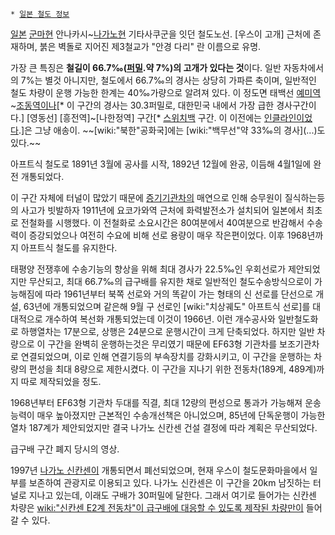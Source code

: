  * [[일본 철도 정보]]
[[일본]] [[군마]]현 안나카시~[[나가노]]현 기타사쿠군을 잇던 철도노선.
[우스이 고개] 근처에 존재하며, 붉은 벽돌로 지어진 제3철교가 "안경 다리" 란 이름으로 유명.

가장 큰 특징은 '''철길이 66.7‰([[퍼밀]].약 7%)의 고개가 있다는 것'''이다. 일반 자동차에서의 7%는 별것 아니지만, 철도에서 66.7‰의 경사는 상당히 가파른 축이며, 일반적인 철도 차량이 운행 가능한 한계는 40‰가량으로 알려져 있다. 이 정도면 태백선 [[예미역]]~[[조동역]]이나[* 이 구간의 경사는 30.3퍼밀로, 대한민국 내에서 가장 급한 경사구간이다.] [영동선] [흥전역]~[나한정역] 구간[* [[스위치백]] 구간. 이 이전에는 [[인클라인]]이었다.]은 그냥 애송이. ~~[wiki:"북한"공화국]에는 [wiki:"백무선"약 33‰의 경사](...)도 있다.~~

아프트식 철도로 1891년 3월에 공사를 시작, 1892년 12월에 완공, 이듬해 4월1일에 완전 개통되었다.

이 구간 자체에 터널이 많았기 때문에 [[증기기관차]]의 매연으로 인해 승무원이 질식하는등의 사고가 빗발하자 1911년에 요코가와역 근처에 화력발전소가 설치되어 일본에서 최초로 전철화를 시행했다. 이 전철화로 소요시간은 80여분에서 40여분으로 반감해서 수송력이 증강되었으나 여전히 수요에 비해 선로 용량이 매우 작은편이었다. 이후 1968년까지 아프트식 철도를 유지한다.

태평양 전쟁후에 수송기능의 향상을 위해 최대 경사가 22.5‰인 우회선로가 제안되었지만 무산되고, 최대 66.7‰의 급구배를 유지한 채로 일반적인 철도수송방식으로이 가능해짐에 따라 1961년부터 북쪽 선로와 거의 똑같이 가는 형태의 신 선로를 단선으로 개설, 63년에 개통되었으며 같은해 9월 구 선로인 [wiki:"치상궤도" 아프트식 선로]를 대대적으로 개수하여 복선화 개통되었는데 이것이 1966년. 이런 개수공사와 일반철도화로 하행열차는 17분으로, 상행은 24분으로 운행시간이 크게 단축되었다. 하지만 일반 차량으로 이 구간을 완벽히 운행하는것은 무리였기 때문에 EF63형 기관차를 보조기관차로 연결되었으며, 이로 인해 연결기등의 부속장치를 강화시키고, 이 구간을 운행하는 차량의 편성을 최대 8량으로 제한시켰다. 이 구간을 지나기 위한 전동차(189계, 489계)까지 따로 제작되었을 정도.

1968년부터 EF63형 기관차 두대를 직결, 최대 12량의 편성으로 통과가 가능해져 운송능력이 매우 높아졌지만 근본적인 수송개선책은 아니었으며, 85년에 단독운행이 가능한 열차 187계가 제안되었지만 결국 나가노 신칸센 건설 결정에 따라 계획은 무산되었다.

{{{#!html
<iframe width="560" height="315" src="http://www.youtube.com/embed/2HrzcJCsXg8" frameborder="0" allowfullscreen></iframe>
}}}
급구배 구간 폐지 당시의 영상.

1997년 [[나가노 신칸센]]이 개통되면서 폐선되었으며, 현재 우스이 철도문화마을에서 일부를 보존하여 관광지로 이용되고 있다. 나가노 신칸센은 이 구간을 20km 남짓하는 터널로 지나고 있는데, 이래도 구배가 30퍼밀에 달한다. 그래서 여기로 들어가는 신칸센 차량은 [[wiki:"신칸센 E2계 전동차"이 급구배에 대응할 수 있도록 제작된 차량]]만이 들어갈 수 있다.
